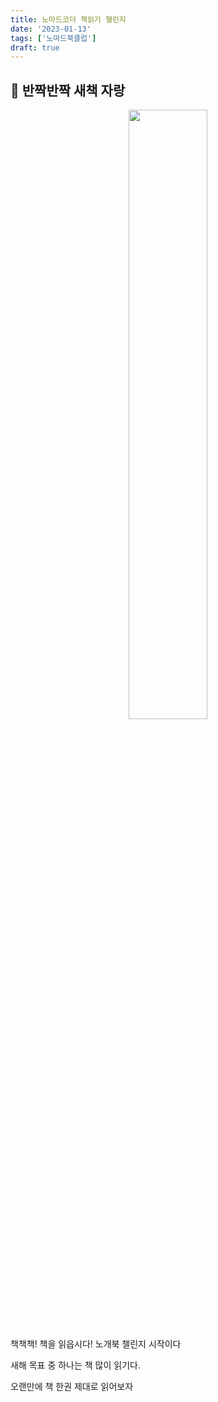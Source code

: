 ```yaml
---
title: 노마드코더 책읽기 챌린지
date: '2023-01-13'
tags: ['노마드북클럽']
draft: true
---
```


## 📔 반짝반짝 새책 자랑

<center>
  <img
    src="https://user-images.githubusercontent.com/72537762/212260836-42d9387b-336a-4f61-8bad-147571b186d0.jpeg"
    width="50%"
    height="50%"
  />
</center>

책책책! 책을 읽읍시다! 노개북 챌린지 시작이다

새해 목표 중 하나는 책 많이 읽기다.

오랜만에 책 한권 제대로 읽어보자
